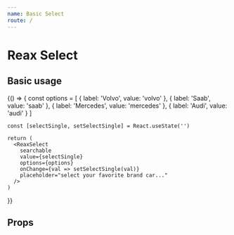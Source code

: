 ```yaml
---
name: Basic Select
route: /
---
```


# Reax Select

## Basic usage

<Playground>
  {() => {
    const options = [
      { label: 'Volvo', value: 'volvo' },
      { label: 'Saab', value: 'saab' },
      { label: 'Mercedes', value: 'mercedes' },
      { label: 'Audi', value: 'audi' }
    ]

    const [selectSingle, setSelectSingle] = React.useState('')

    return (
      <ReaxSelect
        searchable
        value={selectSingle}
        options={options}
        onChange={val => setSelectSingle(val)}
        placeholder="select your favorite brand car..."
      />
    )
  }}
</Playground>

## Props
<Props of={ReaxSelect} />
